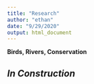 ```yaml
---
title: "Research"
author: "ethan"
date: "9/29/2020"
output: html_document
---
```


**Birds, Rivers, Conservation**

## *In Construction*
